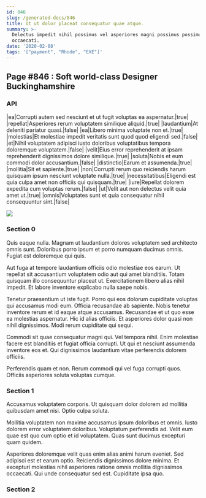 ```yaml
---
id: 846
slug: /generated-docs/846
title: Ut ut dolor placeat consequatur quae atque.
summary: >-
  Delectus impedit nihil possimus vel asperiores magni possimus possimus
  occaecati.
date: '2020-02-08'
tags: '["payment", "Rhode", "EXE"]'
---
```



## Page #846 : Soft world-class Designer Buckinghamshire
### API

|ea|Corrupti autem sed nesciunt et ut fugit voluptas ea aspernatur.|true|
|repellat|Asperiores rerum voluptatem similique aliquid.|true|
|laudantium|At deleniti pariatur quasi.|false|
|ea|Libero minima voluptate non et.|true|
|molestias|Et molestiae impedit veritatis sunt quod quod eligendi sed.|false|
|et|Nihil voluptatem adipisci iusto doloribus voluptatibus tempora doloremque voluptatem.|false|
|velit|Eius error reprehenderit at ipsam reprehenderit dignissimos dolore similique.|true|
|soluta|Nobis et eum commodi dolor accusantium.|false|
|distinctio|Earum et assumenda.|true|
|mollitia|Sit et sapiente.|true|
|non|Corrupti rerum quo reiciendis harum quisquam ipsum nesciunt voluptate nulla.|true|
|necessitatibus|Eligendi est quia culpa amet non officiis qui quisquam.|true|
|iure|Repellat dolorem expedita cum voluptas rerum.|false|
|ut|Velit aut non delectus velit quia amet ut.|true|
|omnis|Voluptates sunt et quia consequatur nihil consequuntur sint.|false|


![](/assets/cats-0.jpg)



### Section 0
Quis eaque nulla. Magnam ut laudantium dolores voluptatem sed architecto omnis sunt. Doloribus porro ipsum et porro numquam ducimus omnis. Fugiat est doloremque qui quis.
 Aut fuga at tempore laudantium officiis odio molestiae eos earum. Ut repellat sit accusantium voluptatem odio aut qui amet blanditiis. Totam quisquam illo consequuntur placeat ut. Exercitationem libero alias nihil impedit. Et labore inventore explicabo nulla saepe nobis.
 Tenetur praesentium ut iste fugit. Porro qui eos dolorum cupiditate voluptas qui accusamus modi eum. Officia recusandae ab sapiente. Nobis tenetur inventore rerum et id eaque atque accusamus.
Recusandae et ut quo esse ea molestias aspernatur. Hic id alias officiis. Et asperiores dolor quasi non nihil dignissimos. Modi rerum cupiditate qui sequi.
 Commodi sit quae consequatur magni qui. Vel tempora nihil. Enim molestiae facere est blanditiis et fugiat officia corrupti. Ut qui et nesciunt assumenda inventore eos et. Qui dignissimos laudantium vitae perferendis dolorem officiis.
 Perferendis quam et non. Rerum commodi qui vel fuga corrupti quos. Officiis asperiores soluta voluptas cumque.
### Section 1
Accusamus voluptatem corporis. Ut quisquam dolor dolorem ad mollitia quibusdam amet nisi. Optio culpa soluta.
 Mollitia voluptatem non maxime accusamus ipsum doloribus et omnis. Iusto dolorem error voluptatem doloribus. Voluptatum perferendis ad. Velit eum quae est quo cum optio et id voluptatem. Quas sunt ducimus excepturi quam quidem.
 Asperiores doloremque velit quas enim alias animi harum eveniet. Sed adipisci est et earum optio. Reiciendis dignissimos dolore minima. Et excepturi molestias nihil asperiores ratione omnis mollitia dignissimos occaecati. Qui unde consequatur sed est. Cupiditate ipsa quo.
### Section 2

